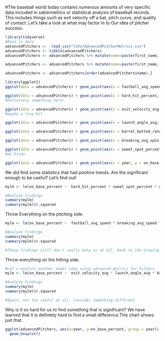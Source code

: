 #The baseball world today contains numerous amounts of very specific data included in sabermetrics or statistical analysis of baseball records. This includes things such as exit velocity off a bat, pitch curve, and quality of contact. Let's take a look at what may factor in to Our idea of pitcher success.
```r
library(tidyverse)
#Read in data
advancedPitchers <-  read_csv("CSVs/AdvancedPitcherMetrics.csv")
advancedPitchers <- tibble(advancedPitchers)
advancedPitchers <- advancedPitchers %>% mutate(name=paste(first_name, last_name))

advancedPitchers <- advancedPitchers %>% mutate(name=paste(first_name, last_name))

advancedPitchers <- advancedPitchers[order(advancedPitchers$name),]


```


```r
library(ggplot2)
ggplot(data = advancedPitchers) + geom_point(aes(x = fastball_avg_speed, y = on_base_percent, color= year))

ggplot(data = advancedPitchers) + geom_point(aes(x = hard_hit_percent, y = on_base_percent, color= year))
#Definitely something here!

ggplot(data = advancedPitchers) + geom_point(aes(x = exit_velocity_avg, y = on_base_percent, color= year))
#maybe a tiny bit

ggplot(data = advancedPitchers) + geom_point(aes(x = launch_angle_avg, y = on_base_percent, color= year))

ggplot(data = advancedPitchers) + geom_point(aes(x = barrel_batted_rate, y = on_base_percent, color= year))

ggplot(data = advancedPitchers) + geom_point(aes(x = breaking_avg_spin, y = on_base_percent, color= year))

ggplot(data = advancedPitchers) + geom_point(aes(x = sweet_spot_percent, y = on_base_percent, color= year))
#eh kinda

ggplot(data = advancedPitchers) + geom_point(aes(x = year, y = on_base_percent, color= year))


```
We did find some statistics that had positive trends. Are the significant enough to be useful? Let's find out!
```r
mylm <- lm(on_base_percent ~  hard_hit_percent * sweet_spot_percent * exit_velocity_avg * year, data = advancedPitchers)

#Analyze Findings
summary(mylm)
summary(mylm)$r.squared 
```
Throw Everything on the pitching side.
```r

mylm <- lm(on_base_percent ~  fastball_avg_speed * breaking_avg_speed * offspeed_avg_speed * fastball_avg_spin * breaking_avg_spin * offspeed_avg_spin, data = advancedPitchers)

#Analyze Findings
summary(mylm)
summary(mylm)$r.squared 

#These findings still don't really help us at all. Back to the drawing board.

```
Throw everything on the hitting side.
```r
#Let's explore another model idea using advanced metrics for hitters
mylm <- lm(on_base_percent ~  exit_velocity_avg * launch_angle_avg * hard_hit_percent * sweet_spot_percent * barrel_batted_rate * solidcontact_percent,  data = advancedPitchers)

#Analyze Findings
summary(mylm)
summary(mylm)$r.squared 

#Again, not too useful at all. Consider something different.
```
Why is it so hard for us to find something that is significant? We have learned that it is defintely hard to find a small difference.This chart shows just that.

```r
ggplot(advancedPitchers, aes(x=year, y=on_base_percent, group = year)) +
  geom_boxplot()


```





